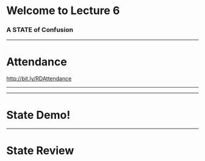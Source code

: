 
<Head>
  <title>React DeCal Lecture 6</title>
</Head>

<Logo />

# Welcome to Lecture 6

### A STATE of Confusion

---

# Attendance

http://bit.ly/RDAttendance

---

<div className="codesurfer">
  <CodeSurfer
    title="A Simple Counter"
    theme={ultramin}
    code={require("!raw-loader!./assets/code/counter_example.js")}
    lang="javascript"
    showNumbers={false}
    dark={false}
    steps={[
      { notes: "Today's Goal: Make this counter work!" },
      { lines: [4, 6], notes: "These two buttons will increment and decrement the counter"},
      { lines: [5], notes: "This is the part we need to update" },
      { notes: "What do we need to change to make this work?" }
    ]}
  />
</div>

---

# State Demo!

---

# State Review

<div className="codesurfer">
  <CodeSurfer
    theme={ultramin}
    code={require("!raw-loader!./assets/code/state_example1.js")}
    lang="javascript"
    showNumbers={false}
    dark={false}
    steps={[
      { notes: "this.setState" },
    ]}
  />
</div>


